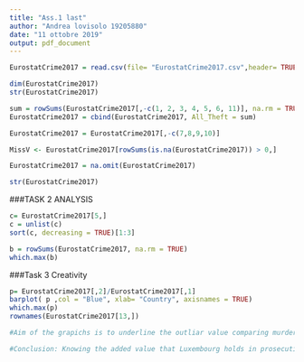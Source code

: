 ---
title: "Ass.1 last"
author: "Andrea lovisolo 19205880"
date: "11 ottobre 2019"
output: pdf_document
---

```{r, echo=FALSE}

EurostatCrime2017 = read.csv(file= "EurostatCrime2017.csv",header= TRUE, sep=",",row.names=1)

```

```{r, 1}
dim(EurostatCrime2017)
str(EurostatCrime2017)
```

```{r,2}
sum = rowSums(EurostatCrime2017[,-c(1, 2, 3, 4, 5, 6, 11)], na.rm = TRUE)
EurostatCrime2017 = cbind(EurostatCrime2017, All_Theft = sum)
```

```{r,33}
EurostatCrime2017 = EurostatCrime2017[,-c(7,8,9,10)]

```

 
```{r,4}
MissV <- EurostatCrime2017[rowSums(is.na(EurostatCrime2017)) > 0,]
```
 
```{r,5}
EurostatCrime2017 = na.omit(EurostatCrime2017)

```
 
```{r,6}
str(EurostatCrime2017) 

```

###TASK 2 ANALYSIS

```{r,7}
 
c= EurostatCrime2017[5,] 
c = unlist(c)
sort(c, decreasing = TRUE)[1:3]

```


```{r,8}
b = rowSums(EurostatCrime2017, na.rm = TRUE)
which.max(b)
```


###Task 3 Creativity

```{r,9}
p= EurostatCrime2017[,2]/EurostatCrime2017[,1]
barplot( p ,col = "Blue", xlab= "Country", axisnames = TRUE)
which.max(p)
rownames(EurostatCrime2017[13,])

#Aim of the grapichs is to underline the outliar value comparing murders committed and attempted murders in a part of the European country. We can easly reconize the outliar in the 13th position which is occupied by Luxembourg. The Non-standardized value of Luxemburg has no meaning by itself but is a clear definition of the hight quality work of the national Police in tracing and foiling possible murders.

#Conclusion: Knowing the added value that Luxembourg holds in prosecuting possible killers it is possible to activate new research to define through their example good practices to spread across the Europe.
```
